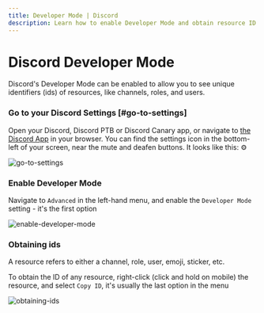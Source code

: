 ```yaml
---
title: Developer Mode | Discord
description: Learn how to enable Developer Mode and obtain resource ID's
---
```



# Discord Developer Mode

Discord's Developer Mode can be enabled to allow you to see unique identifiers (ids) of resources, like channels, roles, and users.

<Steps>

### Go to your Discord Settings [#go-to-settings]

Open your Discord, Discord PTB or Discord Canary app, or navigate to [the Discord App](https://discord.com/app) in your browser. You can find the settings icon in the bottom-left of your screen, near the mute and deafen buttons. It looks like this: ⚙️

![go-to-settings](/images/guides/discord-developer-mode/go-to-settings.png)

### Enable Developer Mode

Navigate to `Advanced` in the left-hand menu, and enable the `Developer Mode` setting - it's the first option

![enable-developer-mode](/images/guides/discord-developer-mode/enable-developer-mode.png)

### Obtaining ids

<Callout type="info">A resource refers to either a channel, role, user, emoji, sticker, etc.</Callout>

To obtain the ID of any resource, right-click (click and hold on mobile) the resource, and select `Copy ID`, it's usually the last option in the menu

![obtaining-ids](/images/guides/discord-developer-mode/obtaining-ids.png)

</Steps>

<GoBackButton />
